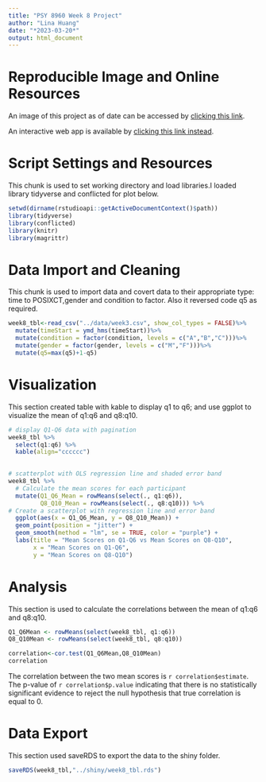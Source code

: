 ```yaml
---
title: "PSY 8960 Week 8 Project"
author: "Lina Huang"
date: "*2023-03-20*"
output: html_document
---
```


# **Reproducible Image and Online Resources**
An image of this project as of date can be accessed by [clicking this link](https://mybinder.org/v2/gh/LinaHuang1823/psy8960-week8.git/HEAD?urlpath=rstudio).

An interactive web app is available by [clicking this link instead](https://linahuang.shinyapps.io/shiny_week8/?_ga=2.182504934.1921968239.1679072005-175150872.1678901768).

# **Script Settings and Resources**
This chunk is used to set working directory and load libraries.I loaded library tidyverse and conflicted for plot below.
```r
setwd(dirname(rstudioapi::getActiveDocumentContext()$path))
library(tidyverse)
library(conflicted)
library(knitr)
library(magrittr)
```


# **Data Import and Cleaning**
This chunk is used to import data and covert data to their appropriate type: time to POSIXCT,gender and condition to factor. Also it reversed code q5 as required.
```r
week8_tbl<-read_csv("../data/week3.csv", show_col_types = FALSE)%>%
  mutate(timeStart = ymd_hms(timeStart))%>%
  mutate(condition = factor(condition, levels = c("A","B","C")))%>%
  mutate(gender = factor(gender, levels = c("M","F")))%>%
  mutate(q5=max(q5)+1-q5)

```

# **Visualization**
This section created table with kable to display q1 to q6; and use ggplot to visualize the mean of q1:q6 and q8:q10.
```r
# display Q1-Q6 data with pagination
week8_tbl %>% 
  select(q1:q6) %>% 
  kable(align="cccccc")
  

# scatterplot with OLS regression line and shaded error band
week8_tbl %>%
  # Calculate the mean scores for each participant
  mutate(Q1_Q6_Mean = rowMeans(select(., q1:q6)),
         Q8_Q10_Mean = rowMeans(select(., q8:q10))) %>%
# Create a scatterplot with regression line and error band
  ggplot(aes(x = Q1_Q6_Mean, y = Q8_Q10_Mean)) +
  geom_point(position = "jitter") +
  geom_smooth(method = "lm", se = TRUE, color = "purple") +
  labs(title = "Mean Scores on Q1-Q6 vs Mean Scores on Q8-Q10",
       x = "Mean Scores on Q1-Q6",
       y = "Mean Scores on Q8-Q10") 

```

# **Analysis**
This section is used to calculate the correlations between the mean of q1:q6 and q8:q10. 
```r
Q1_Q6Mean <- rowMeans(select(week8_tbl, q1:q6))
Q8_Q10Mean <- rowMeans(select(week8_tbl, q8:q10))

correlation<-cor.test(Q1_Q6Mean,Q8_Q10Mean)
correlation

```
The correlation between the two mean scores is `r correlation$estimate`. The p-value of `r correlation$p.value` indicating that there is no statistically significant evidence to reject the null hypothesis that true correlation is equal to 0.

# **Data Export**
This section used saveRDS to export the data to the shiny folder.
```r

saveRDS(week8_tbl,"../shiny/week8_tbl.rds")

```